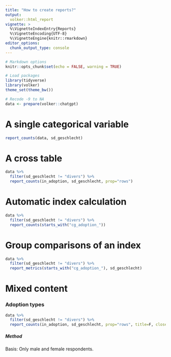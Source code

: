 ```yaml
---
title: "How to create reports?"
output: 
  volker::html_report
vignette: >
  %\VignetteIndexEntry{Reports}
  %\VignetteEncoding{UTF-8}
  %\VignetteEngine{knitr::rmarkdown}
editor_options: 
  chunk_output_type: console
---
```


```r

# Markdown options
knitr::opts_chunk$set(echo = FALSE, warning = TRUE)

# Load packages
library(tidyverse)
library(volker)
theme_set(theme_bw())

# Recode -9 to NA
data <- prepare(volker::chatgpt)

```


# A single categorical variable

```r
report_counts(data, sd_geschlecht)
```

# A cross table

```r
data %>% 
  filter(sd_geschlecht != "divers") %>% 
  report_counts(in_adoption, sd_geschlecht, prop="rows")
```

# Automatic index calculation
```r

data %>% 
  filter(sd_geschlecht != "divers") %>% 
  report_counts(starts_with("cg_adoption_"))

```


# Group comparisons of an index
```r
data %>% 
  filter(sd_geschlecht != "divers") %>% 
  report_metrics(starts_with("cg_adoption_"), sd_geschlecht)

```

# Mixed content

### Adoption types

```r
data %>% 
  filter(sd_geschlecht != "divers") %>% 
  report_counts(in_adoption, sd_geschlecht, prop="rows", title=F, close=F)
```


##### Method
Basis: Only male and female respondents.

#### {-}

